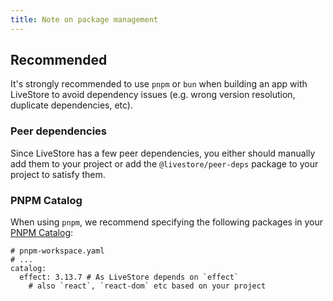 ```yaml
---
title: Note on package management
---
```


## Recommended

It's strongly recommended to use `pnpm` or `bun` when building an app with LiveStore to avoid dependency issues (e.g. wrong version resolution, duplicate dependencies, etc).

### Peer dependencies

Since LiveStore has a few peer dependencies, you either should manually add them to your project or add the `@livestore/peer-deps` package to your project to satisfy them.

### PNPM Catalog

When using `pnpm`, we recommend specifying the following packages in your [PNPM Catalog](https://pnpm.io/catalogs):

```
# pnpm-workspace.yaml
# ...
catalog:
  effect: 3.13.7 # As LiveStore depends on `effect`
	# also `react`, `react-dom` etc based on your project
```